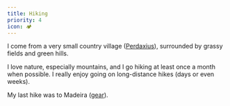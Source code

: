 ```yaml
---
title: Hiking
priority: 4
icon: 🏕
---
```


I come from a very small country village ([Perdaxius](https://en.wikipedia.org/wiki/Perdaxius)), surrounded by grassy fields and green hills.

I love nature, especially mountains, and I go hiking at least once a month when possible. I really enjoy going on long-distance hikes (days or even weeks).

My last hike was to Madeira ([gear](https://lighterpack.com/r/agb51e)).
